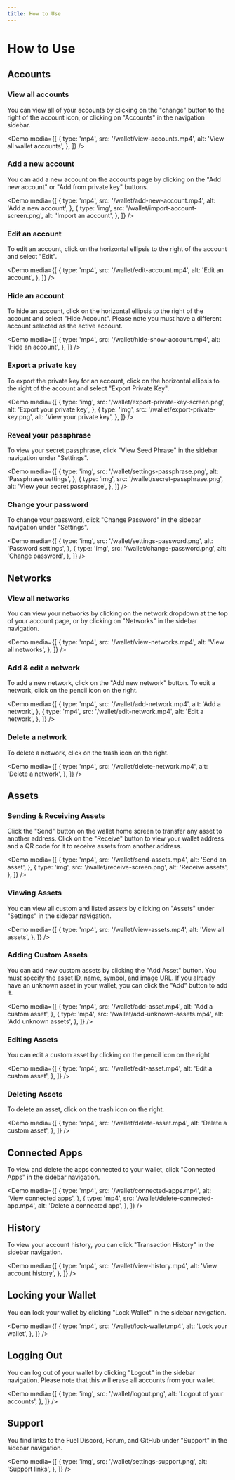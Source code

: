 ```yaml
---
title: How to Use
---
```


# How to Use

## Accounts

### View all accounts

You can view all of your accounts by clicking on the "change" button to the right of the account icon, or clicking on "Accounts" in the navigation sidebar.

<Demo
  media={[
    {
      type: 'mp4',
      src: '/wallet/view-accounts.mp4',
      alt: 'View all wallet accounts',
    },
  ]}
/>

### Add a new account

You can add a new account on the accounts page by clicking on the "Add new account" or "Add from private key" buttons.

<Demo
  media={[
    {
      type: 'mp4',
      src: '/wallet/add-new-account.mp4',
      alt: 'Add a new account',
    },
    {
      type: 'img',
      src: '/wallet/import-account-screen.png',
      alt: 'Import an account',
    },
  ]}
/>

### Edit an account

To edit an account, click on the horizontal ellipsis to the right of the account and select "Edit".

<Demo
  media={[
    {
      type: 'mp4',
      src: '/wallet/edit-account.mp4',
      alt: 'Edit an account',
    },
  ]}
/>

### Hide an account

To hide an account, click on the horizontal ellipsis to the right of the account and select "Hide Account". Please note you must have a different account selected as the active account.

<Demo
  media={[
    {
      type: 'mp4',
      src: '/wallet/hide-show-account.mp4',
      alt: 'Hide an account',
    },
  ]}
/>

### Export a private key

To export the private key for an account, click on the horizontal ellipsis to the right of the account and select "Export Private Key".

<Demo
  media={[
    {
      type: 'img',
      src: '/wallet/export-private-key-screen.png',
      alt: 'Export your private key',
    },
    {
      type: 'img',
      src: '/wallet/export-private-key.png',
      alt: 'View your private key',
    },
  ]}
/>

### Reveal your passphrase

To view your secret passphrase, click "View Seed Phrase" in the sidebar navigation under "Settings".

<Demo
  media={[
    {
      type: 'img',
      src: '/wallet/settings-passphrase.png',
      alt: 'Passphrase settings',
    },
    {
      type: 'img',
      src: '/wallet/secret-passphrase.png',
      alt: 'View your secret passphrase',
    },
  ]}
/>

### Change your password

To change your password, click "Change Password" in the sidebar navigation under "Settings".

<Demo
  media={[
    {
      type: 'img',
      src: '/wallet/settings-password.png',
      alt: 'Password settings',
    },
    {
      type: 'img',
      src: '/wallet/change-password.png',
      alt: 'Change password',
    },
  ]}
/>

## Networks

### View all networks

You can view your networks by clicking on the network dropdown at the top of your account page, or by clicking on "Networks" in the sidebar navigation.

<Demo
  media={[
    {
      type: 'mp4',
      src: '/wallet/view-networks.mp4',
      alt: 'View all networks',
    },
  ]}
/>

### Add & edit a network

To add a new network, click on the "Add new network" button.
To edit a network, click on the pencil icon on the right.

<Demo
  media={[
    {
      type: 'mp4',
      src: '/wallet/add-network.mp4',
      alt: 'Add a network',
    },
    {
      type: 'mp4',
      src: '/wallet/edit-network.mp4',
      alt: 'Edit a network',
    },
  ]}
/>

### Delete a network

To delete a network, click on the trash icon on the right.

<Demo
  media={[
    {
      type: 'mp4',
      src: '/wallet/delete-network.mp4',
      alt: 'Delete a network',
    },
  ]}
/>

## Assets

### Sending & Receiving Assets

Click the "Send" button on the wallet home screen to transfer any asset to another address.
Click on the "Receive" button to view your wallet address and a QR code for it to receive assets from another address.

<Demo
  media={[
    {
      type: 'mp4',
      src: '/wallet/send-assets.mp4',
      alt: 'Send an asset',
    },
    {
      type: 'img',
      src: '/wallet/receive-screen.png',
      alt: 'Receive assets',
    },
  ]}
/>

### Viewing Assets

You can view all custom and listed assets by clicking on "Assets" under "Settings" in the sidebar navigation.

<Demo
  media={[
    {
      type: 'mp4',
      src: '/wallet/view-assets.mp4',
      alt: 'View all assets',
    },
  ]}
/>

### Adding Custom Assets

You can add new custom assets by clicking the "Add Asset" button.
You must specify the asset ID, name, symbol, and image URL.
If you already have an unknown asset in your wallet, you can click the "Add" button to add it.

<Demo
  media={[
    {
      type: 'mp4',
      src: '/wallet/add-asset.mp4',
      alt: 'Add a custom asset',
    },
    {
      type: 'mp4',
      src: '/wallet/add-unknown-assets.mp4',
      alt: 'Add unknown assets',
    },
  ]}
/>

### Editing Assets

You can edit a custom asset by clicking on the pencil icon on the right

<Demo
  media={[
    {
      type: 'mp4',
      src: '/wallet/edit-asset.mp4',
      alt: 'Edit a custom asset',
    },
  ]}
/>

### Deleting Assets

To delete an asset, click on the trash icon on the right.

<Demo
  media={[
    {
      type: 'mp4',
      src: '/wallet/delete-asset.mp4',
      alt: 'Delete a custom asset',
    },
  ]}
/>

## Connected Apps

To view and delete the apps connected to your wallet, click "Connected Apps" in the sidebar navigation.

<Demo
  media={[
    {
      type: 'mp4',
      src: '/wallet/connected-apps.mp4',
      alt: 'View connected apps',
    },
    {
      type: 'mp4',
      src: '/wallet/delete-connected-app.mp4',
      alt: 'Delete a connected app',
    },
  ]}
/>

## History

To view your account history, you can click "Transaction History" in the sidebar navigation.

<Demo
  media={[
    {
      type: 'mp4',
      src: '/wallet/view-history.mp4',
      alt: 'View account history',
    },
  ]}
/>

## Locking your Wallet

You can lock your wallet by clicking "Lock Wallet" in the sidebar navigation.

<Demo
  media={[
    {
      type: 'mp4',
      src: '/wallet/lock-wallet.mp4',
      alt: 'Lock your wallet',
    },
  ]}
/>

## Logging Out

You can log out of your wallet by clicking "Logout" in the sidebar navigation. Please note that this will erase all accounts from your wallet.

<Demo
  media={[
    {
      type: 'img',
      src: '/wallet/logout.png',
      alt: 'Logout of your accounts',
    },
  ]}
/>

## Support

You find links to the Fuel Discord, Forum, and GitHub under "Support" in the sidebar navigation.

<Demo
  media={[
    {
      type: 'img',
      src: '/wallet/settings-support.png',
      alt: 'Support links',
    },
  ]}
/>
